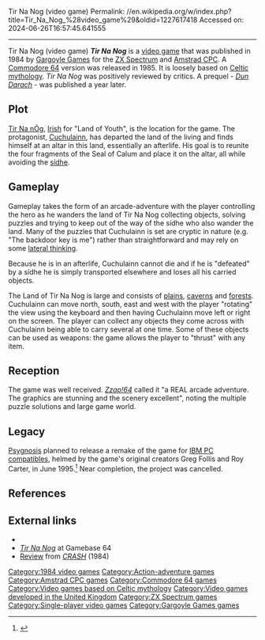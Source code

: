 Tir Na Nog (video game)
Permalink: //en.wikipedia.org/w/index.php?title=Tir_Na_Nog_%28video_game%29&oldid=1227617418
Accessed on: 2024-06-26T16:57:45.641555



------
Tir Na Nog (video game)
{{Short description|1984 video game}}
{{Infobox video game
|title     = Tir Na Nog
|image     = Tir Na Nog cover.jpg
|developer = Greg Follis, Roy Carter
|publisher = [[Gargoyle Games]]
|designer  = 
|engine    = 
|released  = '''1984:''' Spectrum, Amstrad CPC<br>'''1984:''' Commodore 64
|genre     = 
|modes     = [[Single-player video game|Single-player]]
|platforms = [[ZX Spectrum]], [[Amstrad CPC]], [[Commodore 64]]
|caption   = 
|alt = 
}}
'''''Tir Na Nog''''' is a [[video game]] that was published in 1984 by [[Gargoyle Games]] for the [[ZX Spectrum]] and [[Amstrad CPC]]. A [[Commodore 64]] version was released in 1985. It is loosely based on [[Celtic mythology]]. ''Tir Na Nog'' was positively reviewed by critics. A prequel - ''[[Dun Darach]]'' - was published a year later.

==Plot==
[[Tir Na nÓg]], [[Irish language|Irish]] for "Land of Youth", is the location for the game. The protagonist, [[Cú_Chulainn|Cuchulainn]], has departed the land of the living and finds himself at an altar in this land, essentially an afterlife. His goal is to reunite the four fragments of the Seal of Calum and place it on the altar, all while avoiding the [[sídhe]].

==Gameplay==
<!-- Deleted image removed: [[Image:tir na nog screen.gif|thumb|200px|left|Cuchulainn standing in the Central Plain (Spectrum version).|{{deletable image-caption|1=Saturday, 2 May 2009}}]] -->

Gameplay takes the form of an arcade-adventure with the player controlling the hero as he wanders the land of Tir Na Nog collecting objects, solving puzzles and trying to keep out of the way of the sídhe who also wander the land. Many of the puzzles that Cuchulainn is set are cryptic in nature (e.g. "The backdoor key is me") rather than straightforward and may rely on some [[lateral thinking]].

Because he is in an afterlife, Cuchulainn cannot die and if he is "defeated" by a sídhe he is simply transported elsewhere and loses all his carried objects.

The Land of Tir Na Nog is large and consists of [[plain]]s, [[caverns]] and [[forests]]. Cuchulainn can move north, south, east and west with the player "rotating" the view using the keyboard and then having Cuchulainn move left or right on the screen. The player can collect any objects they come across with Cuchulainn being able to carry several at one time. Some of these objects can be used as weapons: the game allows the player to "thrust" with any item.

==Reception==
{{Video game reviews
| CRASH = 92%<ref>{{cite web|url=http://www.worldofspectrum.org/showmag.cgi?mag=Crash/Issue11/Pages/Crash1100053.jpg |title=Archive - Magazine viewer |publisher=World of Spectrum |access-date=2012-02-16}}</ref>
| SUser = 9/10<ref>{{cite web|url=http://www.worldofspectrum.org/showmag.cgi?mag=SinclairUser/Issue034/Pages/SinclairUser03400048.jpg |title=Archive - Magazine viewer |publisher=World of Spectrum |access-date=2012-02-16}}</ref>
| rev1 = Personal Computer Games
| rev1Score = 9/10<ref>{{cite web|url=http://www.worldofspectrum.org/showmag.cgi?mag=PersonalComputerGames/Issue14/Pages/PersonalComputerGames1400078.jpg |title=Archive - Magazine viewer |publisher=World of Spectrum |access-date=2012-02-16}}</ref>
| rev2 = Sinclair Programs
| rev2Score = 87%<ref>{{cite web|url=http://www.worldofspectrum.org/showmag.cgi?mag=SinclairPrograms/Issue8501/Pages/SinclairPrograms850100017.jpg |title=Archive - Magazine viewer |publisher=World of Spectrum |access-date=2012-02-16}}</ref>
| rev3 = ''[[Your Computer (British magazine)|Your Computer]]''
| rev3Score = {{Rating|4|5}}<ref>{{cite web|url=http://www.worldofspectrum.org/showmag.cgi?mag=YourComputer/Issue8502/Pages/YourComputer850200037.jpg |title=Archive - Magazine viewer |publisher=World of Spectrum |access-date=2012-02-16}}</ref>
| rev4 = ''[[Computer Gamer]]''
| rev4Score = {{Rating|4|5}}<ref>{{cite web|url=http://www.worldofspectrum.org/showmag.cgi?mag=ComputerGamer/Issue02/Pages/ComputerGamer0200054.jpg |title=Archive - Magazine viewer |publisher=World of Spectrum |access-date=2012-02-16}}</ref>
| rev5 = ''[[Zzap!64]]''
| rev5Score = 87%<ref name="zzap198505">{{cite news | url=https://archive.org/stream/zzap64-magazine-001/ZZap_64_Issue_001_1985_May#page/n79/mode/2up | title=Tir Na Nog | work=Zzap!64 | date=May 1985 | access-date=26 October 2013 | author1=Wade, Bob | author2=Penn, Gary | author3=Rignall, Julian | pages=80–81}}</ref>
}}
The game was well received. ''[[Zzap!64]]'' called it "a REAL arcade adventure. The graphics are stunning and the scenery excellent", noting the multiple puzzle solutions and large game world.{{r|zzap198505}}

==Legacy==
[[Psygnosis]] planned to release a remake of the game for [[IBM PC compatible]]s, helmed by the game's original creators Greg Follis and Roy Carter, in June 1995.<ref>{{cite journal|title=Tir Na Nog |journal=[[Next Generation (magazine)|Next Generation]]|issue=4|publisher=[[Imagine Media]]|date=April 1995|pages=78–79}}</ref> Near completion, the project was cancelled.

==References==
{{reflist}}

==External links==
* {{WoS game|id=0005292|name=Tir Na Nog}}
* [http://gb64.com/game.php?id=7983&d=18&h=0 ''Tir Na Nog''] at Gamebase 64
* [http://www.crashonline.org.uk/11/tirnang.htm Review] from ''[[CRASH (magazine)|CRASH]]'' (1984)

[[Category:1984 video games]]
[[Category:Action-adventure games]]
[[Category:Amstrad CPC games]]
[[Category:Commodore 64 games]]
[[Category:Video games based on Celtic mythology]]
[[Category:Video games developed in the United Kingdom]]
[[Category:ZX Spectrum games]]
[[Category:Single-player video games]]
[[Category:Gargoyle Games games]]